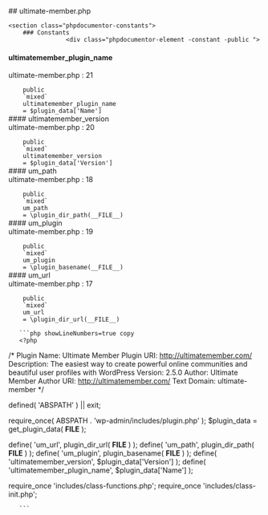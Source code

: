 

<div class="phpdocumentor-element -file">
    ## ultimate-member.php

        
    <section class="phpdocumentor-constants">
        ### Constants
                    <div class="phpdocumentor-element -constant -public ">
#### ultimatemember_plugin_name


<div class="phpdocumentor-element-found-in">
    <Link href="../files/ultimate-member.html#source-view.21">ultimate-member.php</Link> : <span class="phpdocumentor-element-found-in__line">21</span>
</div>


<code class="phpdocumentor-signature phpdocumentor-code ">
    <span class="phpdocumentor-signature__visibility">public</span>
    `mixed`
    <span class="phpdocumentor-signature__name">ultimatemember_plugin_name</span>
    = <span class="phpdocumentor-signature__default-value">$plugin_data[&#039;Name&#039;]</span>
</code>





</div>
                    <div class="phpdocumentor-element -constant -public ">
#### ultimatemember_version


<div class="phpdocumentor-element-found-in">
    <Link href="../files/ultimate-member.html#source-view.20">ultimate-member.php</Link> : <span class="phpdocumentor-element-found-in__line">20</span>
</div>


<code class="phpdocumentor-signature phpdocumentor-code ">
    <span class="phpdocumentor-signature__visibility">public</span>
    `mixed`
    <span class="phpdocumentor-signature__name">ultimatemember_version</span>
    = <span class="phpdocumentor-signature__default-value">$plugin_data[&#039;Version&#039;]</span>
</code>





</div>
                    <div class="phpdocumentor-element -constant -public ">
#### um_path


<div class="phpdocumentor-element-found-in">
    <Link href="../files/ultimate-member.html#source-view.18">ultimate-member.php</Link> : <span class="phpdocumentor-element-found-in__line">18</span>
</div>


<code class="phpdocumentor-signature phpdocumentor-code ">
    <span class="phpdocumentor-signature__visibility">public</span>
    `mixed`
    <span class="phpdocumentor-signature__name">um_path</span>
    = <span class="phpdocumentor-signature__default-value">\plugin_dir_path(__FILE__)</span>
</code>





</div>
                    <div class="phpdocumentor-element -constant -public ">
#### um_plugin


<div class="phpdocumentor-element-found-in">
    <Link href="../files/ultimate-member.html#source-view.19">ultimate-member.php</Link> : <span class="phpdocumentor-element-found-in__line">19</span>
</div>


<code class="phpdocumentor-signature phpdocumentor-code ">
    <span class="phpdocumentor-signature__visibility">public</span>
    `mixed`
    <span class="phpdocumentor-signature__name">um_plugin</span>
    = <span class="phpdocumentor-signature__default-value">\plugin_basename(__FILE__)</span>
</code>





</div>
                    <div class="phpdocumentor-element -constant -public ">
#### um_url


<div class="phpdocumentor-element-found-in">
    <Link href="../files/ultimate-member.html#source-view.17">ultimate-member.php</Link> : <span class="phpdocumentor-element-found-in__line">17</span>
</div>


<code class="phpdocumentor-signature phpdocumentor-code ">
    <span class="phpdocumentor-signature__visibility">public</span>
    `mixed`
    <span class="phpdocumentor-signature__name">um_url</span>
    = <span class="phpdocumentor-signature__default-value">\plugin_dir_url(__FILE__)</span>
</code>





</div>
            </section>

    
       ```php showLineNumbers=true copy
       <?php
/*
Plugin Name: Ultimate Member
Plugin URI: http://ultimatemember.com/
Description: The easiest way to create powerful online communities and beautiful user profiles with WordPress
Version: 2.5.0
Author: Ultimate Member
Author URI: http://ultimatemember.com/
Text Domain: ultimate-member
*/

defined( 'ABSPATH' ) || exit;

require_once( ABSPATH . 'wp-admin/includes/plugin.php' );
$plugin_data = get_plugin_data( __FILE__ );

define( 'um_url', plugin_dir_url( __FILE__ ) );
define( 'um_path', plugin_dir_path( __FILE__ ) );
define( 'um_plugin', plugin_basename( __FILE__ ) );
define( 'ultimatemember_version', $plugin_data['Version'] );
define( 'ultimatemember_plugin_name', $plugin_data['Name'] );

require_once 'includes/class-functions.php';
require_once 'includes/class-init.php';

       ```
</div>
